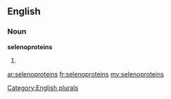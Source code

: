 ==English==

===Noun===
'''selenoproteins'''

# {{plural of|[[selenoprotein]]}}

[[Category:English plurals]]

[[ar:selenoproteins]]
[[fr:selenoproteins]]
[[my:selenoproteins]]
